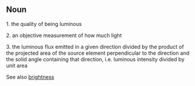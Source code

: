 == Noun ==

1. the quality of being luminous

2. an objective measurement of how much light

3. the luminous flux emitted in a given direction divided by the product of the projected area of the source element perpendicular to the direction and the solid angle containing that direction, i.e. luminous intensity divided by unit area

See also [[brightness]]